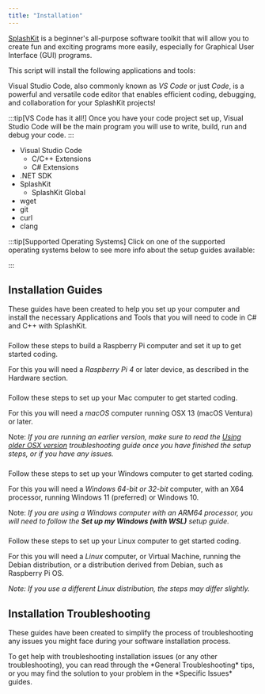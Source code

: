 ```yaml
---
title: "Installation"
---
```



[SplashKit](https://splashkit.io) is a beginner's all-purpose software toolkit that will allow you to create fun and exciting programs more easily, especially for Graphical User Interface (GUI) programs.


This script will install the following applications and tools:

Visual Studio Code, also commonly known as *VS Code* or just *Code*, is a powerful and versatile code editor that enables efficient coding, debugging, and collaboration for your SplashKit projects!

:::tip[VS Code has it all!]
Once you have your code project set up, Visual Studio Code will be the main program you will use to write, build, run and debug your code.
:::


- Visual Studio Code
  - C/C++ Extensions
  - C# Extensions
- .NET SDK
- SplashKit
  - SplashKit Global
- wget
- git
- curl
- clang

:::tip[Supported Operating Systems]
Click on one of the supported operating systems below to see more info about the setup guides available:

<CardGrid>
  <LinkCard
    title="Raspberry Pi"
    href="#raspberry-pi"
  />
  <LinkCard
    title="macOS"
    href="#macos"
  />
  <LinkCard
    title="Windows"
    href="#windows"
  />
  <LinkCard
    title="Linux"
    href="#linux"
  />
</CardGrid>
:::

## Installation Guides

These guides have been created to help you set up your computer and install the necessary Applications and Tools that you will need to code in C# and C++ with SplashKit.

### <span style="display:none;">Raspberry Pi</span>

<Card title="Raspberry Pi" icon="fa-brands:raspberry-pi">
  Follow these steps to build a Raspberry Pi computer and set it up to get started coding.
  
  For this you will need a *Raspberry Pi 4* or later device, as described in the Hardware section.

  <LinkCard
    title="Raspberry Pi Hardware Setup Guide"
    href="/book/part-0-getting-started/1-building-programs/3-intro-tour/1-install/2-2-pi-computer/"
    description="Go to 'Build my Raspberry Pi' page"
  />
  <LinkCard
    title="Raspberry Pi Software Setup Guide"
    href="/book/part-0-getting-started/1-building-programs/3-intro-tour/1-install/2-3-setup-pi/"
    description="Go to 'Set up my Raspberry Pi' page"
  />
</Card>

### <span style="display:none;">macOS</span>

<Card title="macOS" icon="fa-brands:apple">
  Follow these steps to set up your Mac computer to get started coding.

  For this you will need a *macOS* computer running OSX 13 (macOS Ventura) or later.
  
  Note: *If you are running an earlier version, make sure to read the [Using older OSX version](https://splashkit.io/troubleshoot/macos/issue-10-using-older-osx-version/) troubleshooting guide once you have finished the setup steps, or if you have any issues.*

  <LinkCard
    title="macOS Software Setup Guide"
    href="/book/part-0-getting-started/1-building-programs/3-intro-tour/1-install/2-1-setup-macos/"
    description="Go to 'Set up my macOS' page"
  />
</Card>

### <span style="display:none;">Windows</span>

<Card title="Windows" icon="fa-brands:windows">
  Follow these steps to set up your Windows computer to get started coding.

  For this you will need a *Windows 64-bit or 32-bit* computer, with an X64 processor, running Windows 11 (preferred) or Windows 10.

  Note: *If you are using a Windows computer with an ARM64 processor, you will need to follow the **Set up my Windows (with WSL)** setup guide.*

  <LinkCard
    title="Windows Software Setup Guide (using WSL)"
    href="/book/part-0-getting-started/1-building-programs/3-intro-tour/1-install/2-6-setup-win-wsl/"
    description="Go to 'Set up my Windows (with WSL)' page"
  />
  <LinkCard
    title="Windows Software Setup Guide (using MSYS2)"
    href="/book/part-0-getting-started/1-building-programs/3-intro-tour/1-install/2-5-setup-win-msys/"
    description="Go to 'Set up my Windows (with MSYS2)' page"
  />
</Card>

### <span style="display:none;">Linux</span>

<Card title="Linux" icon="fa-brands:linux">
  Follow these steps to set up your Linux computer to get started coding.

  For this you will need a *Linux* computer, or Virtual Machine, running the Debian distribution, or a distribution derived from Debian, such as Raspberry Pi OS.

  *Note: If you use a different Linux distribution, the steps may differ slightly.*

  <LinkCard
    title="Set up my Linux Box"
    href="/book/part-0-getting-started/1-building-programs/3-intro-tour/1-install/2-0-setup-linux/"
    description="Go to 'Set up my Linux Box' page"
  />
</Card>

## Installation Troubleshooting

These guides have been created to simplify the process of troubleshooting any issues you might face during your software installation process.

<Card title="Troubleshooting" icon="fa:wrench">
To get help with troubleshooting installation issues (or any other troubleshooting), you can read through the *General Troubleshooting* tips, or you may find the solution to your problem in the *Specific Issues* guides.

### <span style="display:none;">General Troubleshooting</span>

  <LinkCard
    title="General Troubleshooting"
    href="/book/part-0-getting-started/1-building-programs/3-intro-tour/1-install/3-0-troubleshooting-install/#general-troubleshooting"
    description="Go to the 'General Troubleshooting' section of the 'Installation Troubleshooting' page"
  />

### <span style="display:none;">Specific Issues</span>

  <LinkCard
    title="Specific Issues"
    href="/book/part-0-getting-started/1-building-programs/3-intro-tour/1-install/3-0-troubleshooting-install/#specific-issues"
    description="Go to the 'Specific Issues' section of the 'Installation Troubleshooting' page"
  />
</Card>
